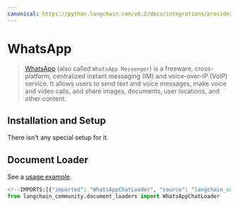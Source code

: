 ```yaml
---
canonical: https://python.langchain.com/v0.2/docs/integrations/providers/whatsapp/
---
```


# WhatsApp

> [WhatsApp](https://www.whatsapp.com/) (also called `WhatsApp Messenger`) is a freeware, cross-platform, centralized instant messaging (IM) and voice-over-IP (VoIP) service. It allows users to send text and voice messages, make voice and video calls, and share images, documents, user locations, and other content.

## Installation and Setup

There isn't any special setup for it.

## Document Loader

See a [usage example](/docs/integrations/document_loaders/whatsapp_chat).

```python
<!--IMPORTS:[{"imported": "WhatsAppChatLoader", "source": "langchain_community.document_loaders", "docs": "https://api.python.langchain.com/en/latest/document_loaders/langchain_community.document_loaders.whatsapp_chat.WhatsAppChatLoader.html", "title": "WhatsApp"}]-->
from langchain_community.document_loaders import WhatsAppChatLoader
```